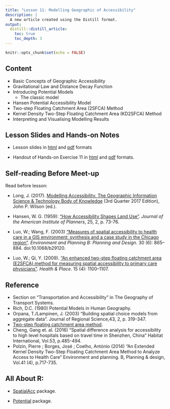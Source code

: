```yaml
---
title: "Lesson 11: Modelling Geographic of Accessibility"
description: |
  A new article created using the Distill format.
output:
  distill::distill_article:
    toc: true
    toc_depth: 3
---
```


```r
knitr::opts_chunk$set(echo = FALSE)
```

## Content
- Basic Concepts of Geographic Accessibility
- Gravitational Law and Distance Decay Function
- Introducing Potential Models
    - The classic model
- Hansen Potential Accessibility Model
- Two-step Floating Catchment Area (2SFCA) Method 
- Kernel Density Two-Step Floating Catchment Area (KD2SFCA) Method
- Interpreting and Visualising Modelling Results

## Lesson Slides and Hands-on Notes 

- Lesson slides in [html](../lesson/lesson11/lesson11.html) and [pdf](../lesson/lesson11/lesson11.pdf) formats

- Handout of Hands-on Exercise 11 in [html](../Hands-on_Ex/Hands-on_Ex11/Hands-on_Ex11.html) and [pdf](../Hands-on_Ex/Hands-on_Ex11/Hands-on_Ex11.pdf) formats.


## Self-reading Before Meet-up

Read before lesson:

- Long, J. (2017). [Modelling Accessibility. The Geographic Information Science & Technology Body of Knowledge](https://gistbok.ucgis.org/bok-topics/modelling-accessibility) (3rd Quarter 2017 Edition), John P. Wilson (ed.). 

- Hansen, W. G. (1959): [“How Accessibility Shapes Land Use”](https://dspace.mit.edu/bitstream/handle/1721.1/74869/32597665-MIT.pdf?...2). *Journal of the American Institute of Planners*, 25, 2, p. 73-76.

- Luo, W.; Wang, F. (2003) ["Measures of spatial accessibility to health care in a GIS environment: synthesis and a case study in the Chicago region"](https://www.ncbi.nlm.nih.gov/pmc/articles/PMC8238135/). *Environment and Planning B: Planning and Design.* 30 (6): 865–884. doi:10.1068/b29120.

- Luo, W.; Qi, Y. (2009). ["An enhanced two-step floating catchment area (E2SFCA) method for measuring spatial accessibility to primary care physicians"](https://www.researchgate.net/publication/26646789_An_Enhanced_Two-Step_Floating_Catchment_Area_E2SFCA_Method_for_Measuring_Spatial_Accessibility_to_Primary_Care_Physicians). *Health & Place*. 15 (4): 1100–1107.

## Reference
- Section on “Transportation and Accessibility” in The Geography of Transport Systems.
- Rich, D.C. (1980) Potential Models in Human Geography.
- Orpana, T./Lampinen, J. (2003) “Building spatial choice models from aggregate data”. Journal of Regional Science,43, 2, p. 319-347.
- [Two-step floating catchment area method](https://en.wikipedia.org/wiki/Two-step_floating_catchment_area_method).
- Cheng, Gang et. al. (2016) “Spatial difference analysis for accessibility to high level hospitals based on travel time in Shenzhen, China” Habitat International, Vol.53, p.485-494.
- Polzin, Pierre ; Borges, José ; Coelho, António  (2014) “An Extended Kernel Density Two-Step Floating Catchment Area Method to Analyze Access to Health Care” Environment and planning. B, Planning & design, Vol.41 (4), p.717-735.     

## All About R:

+ [SpatialAcc](https://cran.r-project.org/web/packages/SpatialAcc/) package.

+ [Potential](https://riatelab.github.io/potential/index.html) package.







